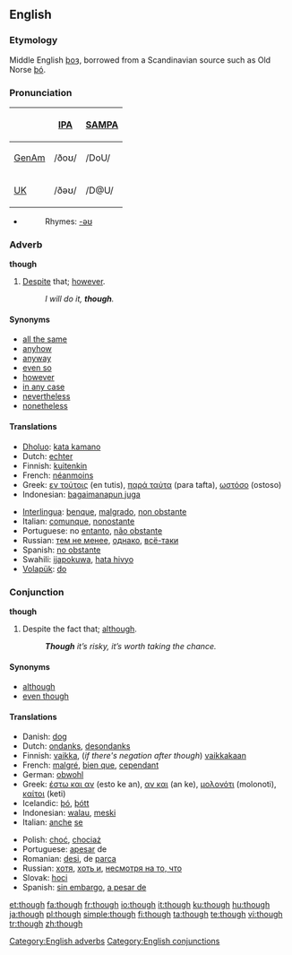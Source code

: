 ==English==

{{rank|also|away|against|148|though|get|eyes|hand}}

===Etymology===
Middle English [[þoȝ]], borrowed from a Scandinavian source such as Old Norse [[þó]].

===Pronunciation===
{| border=1 cellpadding=5
! !! [[w:IPA|IPA]] !! [[w:SAMPA|SAMPA]]
|-
! [[GenAm]]
| /ðoʊ/ || /DoU/
|-
! [[UK]]
| /ðəʊ/ || /D@U/
|}
*{{audio|en-us-though.ogg|Audio (US)}}
*:Rhymes: [[Rhymes:English:-əʊ|-əʊ]]

===Adverb===
'''though''' [[Category:English adverbs]]

# [[despite|Despite]] that; [[however]].
#:''I will do it, '''though'''.''

====Synonyms====
*[[all the same]]
*[[anyhow]]
*[[anyway]]
*[[even so]]
*[[however]]
*[[in any case]]
*[[nevertheless]]
*[[nonetheless]]

====Translations====
{{trans-top|however}}
*[[Dholuo]]: [[kata kamano]]
*Dutch: [[echter]]
*Finnish: [[kuitenkin]]
*French: [[néanmoins]]
*Greek: [[εν τούτοις]] (en tutis), [[παρά ταύτα]] (para tafta), [[ωστόσο]] (ostoso)
*Indonesian: [[bagaimanapun juga]]
{{trans-mid}}
*[[Interlingua]]: [[benque]], [[malgrado]], [[non obstante]]
*Italian: [[comunque]], [[nonostante]]
*Portuguese: no [[entanto]], [[não obstante]]
*Russian: [[тем не менее]], [[однако]], [[всё-таки]]
*Spanish: [[no obstante]]
*Swahili: [[ijapokuwa]], [[hata hivyo]]
*[[Volapük]]: [[do#Volapük|do]]
{{trans-bottom}}

===Conjunction===
'''though''' [[Category:English conjunctions]]

# Despite the fact that; [[although]].
#:'''''Though''' it’s risky, it’s worth taking the chance.''

====Synonyms====
* [[although]]
* [[even though]]

==== Translations ====
{{trans-top|although}}
*Danish: [[dog]]
*Dutch: [[ondanks]], [[desondanks]]
*Finnish: [[vaikka]], (''if there's negation after though'') [[vaikkakaan]]
*French: [[malgré]], [[bien que]], [[cependant]]
*German: [[obwohl]]
*Greek: [[έστω και αν]] (esto ke an), [[αν και]] (an ke), [[μολονότι]] (molonoti), [[καίτοι]] (keti)
*Icelandic: [[þó]], [[þótt]]
*Indonesian: [[walau]], [[meski]]
*Italian: [[anche]] [[se]]
{{trans-mid}}
*Polish: [[choć]], [[chociaż]]
*Portuguese: [[apesar]] de
*Romanian: [[desi]], de [[parca]]
*Russian: [[хотя]], [[хоть и]], [[несмотря на то, что]]
*Slovak: [[hoci]] 
*Spanish: [[sin embargo]], [[a pesar de]]
{{trans-bottom}}

[[et:though]]
[[fa:though]]
[[fr:though]]
[[io:though]]
[[it:though]]
[[ku:though]]
[[hu:though]]
[[ja:though]]
[[pl:though]]
[[simple:though]]
[[fi:though]]
[[ta:though]]
[[te:though]]
[[vi:though]]
[[tr:though]]
[[zh:though]]